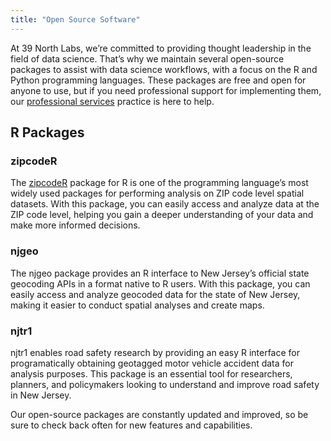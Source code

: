 ```yaml
---
title: "Open Source Software"
---
```


At 39 North Labs, we're committed to providing thought leadership in the field of data science. That's why we maintain several open-source packages to assist with data science workflows, with a focus on the R and Python programming languages. These packages are free and open for anyone to use, but if you need professional support for implementing them, our [professional services](/services.qmd) practice is here to help.

## R Packages

### zipcodeR
The [zipcodeR](https://zipcoder.39n.io) package for R is one of the programming language's most widely used packages for performing analysis on ZIP code level spatial datasets. With this package, you can easily access and analyze data at the ZIP code level, helping you gain a deeper understanding of your data and make more informed decisions.

### njgeo
The njgeo package provides an R interface to New Jersey's official state geocoding APIs in a format native to R users. With this package, you can easily access and analyze geocoded data for the state of New Jersey, making it easier to conduct spatial analyses and create maps.

### njtr1
njtr1 enables road safety research by providing an easy R interface for programatically obtaining geotagged motor vehicle accident data for analysis purposes. This package is an essential tool for researchers, planners, and policymakers looking to understand and improve road safety in New Jersey.

Our open-source packages are constantly updated and improved, so be sure to check back often for new features and capabilities.

